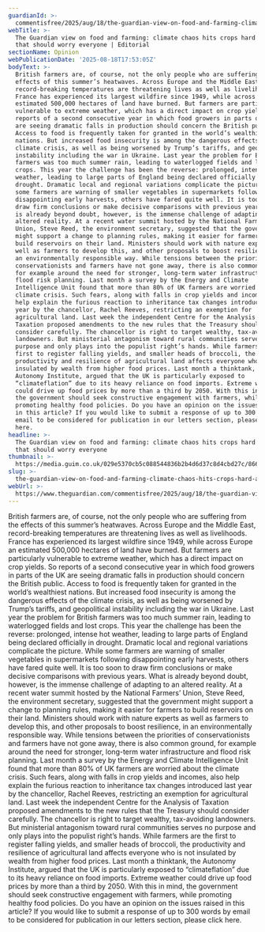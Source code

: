 ```yaml
---
guardianId: >-
  commentisfree/2025/aug/18/the-guardian-view-on-food-and-farming-climate-chaos-hits-crops-hard-and-that-should-worry-everyone
webTitle: >-
  The Guardian view on food and farming: climate chaos hits crops hard – and
  that should worry everyone | Editorial
sectionName: Opinion
webPublicationDate: '2025-08-18T17:53:05Z'
bodyText: >-
  British farmers are, of course, not the only people who are suffering from the
  effects of this summer’s heatwaves. Across Europe and the Middle East,
  record-breaking temperatures are threatening lives as well as livelihoods.
  France has experienced its largest wildfire since 1949, while across Europe an
  estimated 500,000 hectares of land have burned. But farmers are particularly
  vulnerable to extreme weather, which has a direct impact on crop yields. So
  reports of a second consecutive year in which food growers in parts of the UK
  are seeing dramatic falls in production should concern the British public.
  Access to food is frequently taken for granted in the world’s wealthiest
  nations. But increased food insecurity is among the dangerous effects of the
  climate crisis, as well as being worsened by Trump’s tariffs, and geopolitical
  instability including the war in Ukraine. Last year the problem for British
  farmers was too much summer rain, leading to waterlogged fields and lost
  crops. This year the challenge has been the reverse: prolonged, intense hot
  weather, leading to large parts of England being declared officially in
  drought. Dramatic local and regional variations complicate the picture. While
  some farmers are warning of smaller vegetables in supermarkets following
  disappointing early harvests, others have fared quite well. It is too soon to
  draw firm conclusions or make decisive comparisons with previous years. What
  is already beyond doubt, however, is the immense challenge of adapting to an
  altered reality. At a recent water summit hosted by the National Farmers’
  Union, Steve Reed, the environment secretary, suggested that the government
  might support a change to planning rules, making it easier for farmers to
  build reservoirs on their land. Ministers should work with nature experts as
  well as farmers to develop this, and other proposals to boost resilience, in
  an environmentally responsible way. While tensions between the priorities of
  conservationists and farmers have not gone away, there is also common ground,
  for example around the need for stronger, long-term water infrastructure and
  flood risk planning. Last month a survey by the Energy and Climate
  Intelligence Unit found that more than 80% of UK farmers are worried about the
  climate crisis. Such fears, along with falls in crop yields and incomes, also
  help explain the furious reaction to inheritance tax changes introduced last
  year by the chancellor, Rachel Reeves, restricting an exemption for
  agricultural land. Last week the independent Centre for the Analysis of
  Taxation proposed amendments to the new rules that the Treasury should
  consider carefully. The chancellor is right to target wealthy, tax-avoiding
  landowners. But ministerial antagonism toward rural communities serves no
  purpose and only plays into the populist right’s hands. While farmers are the
  first to register falling yields, and smaller heads of broccoli, the
  productivity and resilience of agricultural land affects everyone who is not
  insulated by wealth from higher food prices. Last month a thinktank, the
  Autonomy Institute, argued that the UK is particularly exposed to
  “climateflation” due to its heavy reliance on food imports. Extreme weather
  could drive up food prices by more than a third by 2050. With this in mind,
  the government should seek constructive engagement with farmers, while
  promoting healthy food policies. Do you have an opinion on the issues raised
  in this article? If you would like to submit a response of up to 300 words by
  email to be considered for publication in our letters section, please click
  here.
headline: >-
  The Guardian view on food and farming: climate chaos hits crops hard – and
  that should worry everyone
thumbnail: >-
  https://media.guim.co.uk/029e5370cb5c088544836b2b4d6d37c8d4cbd27c/866_0_4352_3483/500.jpg
slug: >-
  the-guardian-view-on-food-and-farming-climate-chaos-hits-crops-hard-and-that-should-worry-everyone-or-editorial
webUrl: >-
  https://www.theguardian.com/commentisfree/2025/aug/18/the-guardian-view-on-food-and-farming-climate-chaos-hits-crops-hard-and-that-should-worry-everyone
---
```

British farmers are, of course, not the only people who are suffering from the effects of this summer’s heatwaves. Across Europe and the Middle East, record-breaking temperatures are threatening lives as well as livelihoods. France has experienced its largest wildfire since 1949, while across Europe an estimated 500,000 hectares of land have burned. But farmers are particularly vulnerable to extreme weather, which has a direct impact on crop yields. So reports of a second consecutive year in which food growers in parts of the UK are seeing dramatic falls in production should concern the British public. Access to food is frequently taken for granted in the world’s wealthiest nations. But increased food insecurity is among the dangerous effects of the climate crisis, as well as being worsened by Trump’s tariffs, and geopolitical instability including the war in Ukraine. Last year the problem for British farmers was too much summer rain, leading to waterlogged fields and lost crops. This year the challenge has been the reverse: prolonged, intense hot weather, leading to large parts of England being declared officially in drought. Dramatic local and regional variations complicate the picture. While some farmers are warning of smaller vegetables in supermarkets following disappointing early harvests, others have fared quite well. It is too soon to draw firm conclusions or make decisive comparisons with previous years. What is already beyond doubt, however, is the immense challenge of adapting to an altered reality. At a recent water summit hosted by the National Farmers’ Union, Steve Reed, the environment secretary, suggested that the government might support a change to planning rules, making it easier for farmers to build reservoirs on their land. Ministers should work with nature experts as well as farmers to develop this, and other proposals to boost resilience, in an environmentally responsible way. While tensions between the priorities of conservationists and farmers have not gone away, there is also common ground, for example around the need for stronger, long-term water infrastructure and flood risk planning. Last month a survey by the Energy and Climate Intelligence Unit found that more than 80% of UK farmers are worried about the climate crisis. Such fears, along with falls in crop yields and incomes, also help explain the furious reaction to inheritance tax changes introduced last year by the chancellor, Rachel Reeves, restricting an exemption for agricultural land. Last week the independent Centre for the Analysis of Taxation proposed amendments to the new rules that the Treasury should consider carefully. The chancellor is right to target wealthy, tax-avoiding landowners. But ministerial antagonism toward rural communities serves no purpose and only plays into the populist right’s hands. While farmers are the first to register falling yields, and smaller heads of broccoli, the productivity and resilience of agricultural land affects everyone who is not insulated by wealth from higher food prices. Last month a thinktank, the Autonomy Institute, argued that the UK is particularly exposed to “climateflation” due to its heavy reliance on food imports. Extreme weather could drive up food prices by more than a third by 2050. With this in mind, the government should seek constructive engagement with farmers, while promoting healthy food policies. Do you have an opinion on the issues raised in this article? If you would like to submit a response of up to 300 words by email to be considered for publication in our letters section, please click here.
